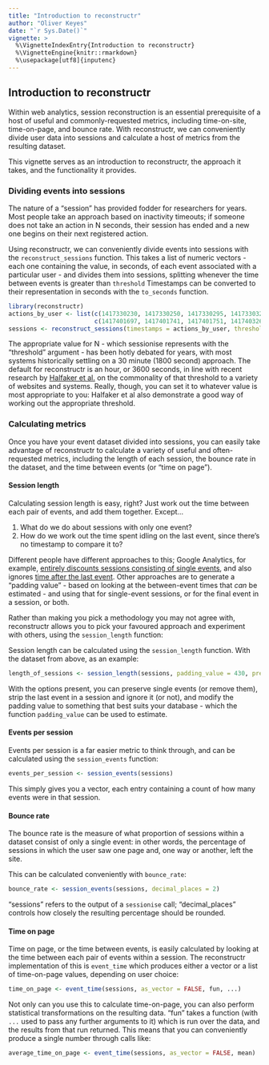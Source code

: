 ```yaml
---
title: "Introduction to reconstructr"
author: "Oliver Keyes"
date: "`r Sys.Date()`"
vignette: >
  %\VignetteIndexEntry{Introduction to reconstructr}
  %\VignetteEngine{knitr::rmarkdown}
  %\usepackage[utf8]{inputenc}
---
```


## Introduction to reconstructr

Within web analytics, session reconstruction is an essential prerequisite of a host of useful and commonly-requested metrics, including time-on-site, time-on-page, and bounce rate. With reconstructr, we can conveniently divide
user data into sessions and calculate a host of metrics from the resulting dataset.

This vignette serves as an introduction to reconstructr, the approach it takes, and the functionality it provides.

### Dividing events into sessions

The nature of a "session" has provided fodder for researchers for years. Most people take an approach based on
inactivity timeouts; if someone does not take an action in N seconds, their session has ended and
a new one begins on their next registered action.

Using reconstructr, we can conveniently divide events into sessions with the `reconstruct_sessions` function. This takes a list of numeric vectors - each one containing the value, in seconds, of each event associated
with a particular user - and divides them into sessions, splitting whenever the time between events is
greater than `threshold` Timestamps can be converted to their representation in seconds with the `to_seconds` function.

```r
library(reconstructr)
actions_by_user <- list(c(1417330230, 1417330250, 1417330295, 1417330324, 1417330416),
                        c(1417401697, 1417401741, 1417401751, 1417403263))
sessions <- reconstruct_sessions(timestamps = actions_by_user, threshold = 1800)
```

The appropriate value for N - which sessionise represents with the "threshold" argument - has been hotly debated for years, with most systems historically settling on a 30 minute (1800 second) approach. The default for reconstructr is an hour, or 3600 seconds, in line with recent research by  [Halfaker et al.](http://arxiv.org/abs/1411.2878) on the commonality of that threshold to a variety of websites and systems. Really, though, you can set it to whatever value is most appropriate to you: Halfaker et al also demonstrate a good way of working out the appropriate threshold.

### Calculating metrics

Once you have your event dataset divided into sessions, you can easily take advantage of reconstructr to calculate a variety of useful and often-requested metrics, including the length of each session, the bounce rate in the dataset,
and the time between events (or "time on page").

#### Session length

Calculating session length is easy, right? Just work out the time between each pair of events, and add them together.
Except...

1. What do we do about sessions with only one event?
2. How do we work out the time spent idling on the last event, since there's no timestamp to compare it to?

Different people have different approaches to this; Google Analytics, for example, [entirely discounts sessions consisting of single events](https://support.google.com/analytics/answer/1009409?hl=en), and also ignores [time after the last event](https://support.google.com/analytics/answer/1006253?hl=en). Other approaches are to generate
a "padding value" - based on looking at the between-event times that *can* be estimated - and using that for single-event sessions, or for the final event in a session, or both.

Rather than making you pick a methodology you may not agree with, reconstructr allows you to pick your favoured approach and experiment with others, using the ` session_length ` function:

Session length can be calculated using the `session_length` function. With the dataset from above,
as an example:

```r
length_of_sessions <- session_length(sessions, padding_value = 430, preserve_single_events = FALSE, strip_last = FALSE)
```

With the options present, you can preserve single events (or remove them), strip the last event in a session and ignore it (or not), and modify the padding value to something that best suits your database - which the function `padding_value` can be used to estimate.

#### Events per session

Events per session is a far easier metric to think through, and can be calculated using the `session_events` function:
```r
events_per_session <- session_events(sessions)
```

This simply gives you a vector, each entry containing a count of how many events were in that session.

#### Bounce rate

The bounce rate is the measure of what proportion of sessions within a dataset consist of only a single event:
in other words, the percentage of sessions in which the user saw one page and, one way or another, left the site.

This can be calculated conveniently with `bounce_rate`:

```r
bounce_rate <- session_events(sessions, decimal_places = 2)
```

"sessions" refers to the output of a `sessionise` call; "decimal_places" controls how closely the
resulting percentage should be rounded.

#### Time on page

Time on page, or the time between events, is easily calculated by looking at the time between each pair of events
within a session. The reconstructr implementation of this is `event_time` which produces either a vector
or a list of time-on-page values, depending on user choice:

```r
time_on_page <- event_time(sessions, as_vector = FALSE, fun, ...)
```

Not only can you use this to calculate time-on-page, you can also perform statistical transformations on the resulting data. "fun" takes a function (with `...` used to pass any further arguments to it) which is run over
the data, and the results from that run returned. This means that you can conveniently produce a single number
through calls like:

```r
average_time_on_page <- event_time(sessions, as_vector = FALSE, mean)
```
